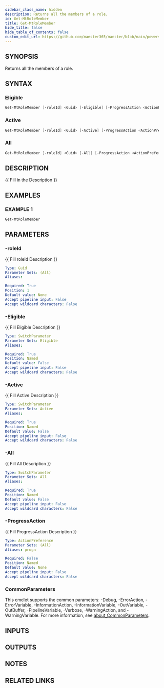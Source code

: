 ```yaml
---
sidebar_class_name: hidden
description: Returns all the members of a role.
id: Get-MtRoleMember
title: Get-MtRoleMember
hide_title: false
hide_table_of_contents: false
custom_edit_url: https://github.com/maester365/maester/blob/main/powershell/public/Get-MtRoleMember.ps1
---
```


## SYNOPSIS

Returns all the members of a role.

## SYNTAX

### Eligible

```powershell
Get-MtRoleMember [-roleId] <Guid> [-Eligible] [-ProgressAction <ActionPreference>] [<CommonParameters>]
```

### Active

```powershell
Get-MtRoleMember [-roleId] <Guid> [-Active] [-ProgressAction <ActionPreference>] [<CommonParameters>]
```

### All

```powershell
Get-MtRoleMember [-roleId] <Guid> [-All] [-ProgressAction <ActionPreference>] [<CommonParameters>]
```

## DESCRIPTION

\{\{ Fill in the Description \}\}

## EXAMPLES

### EXAMPLE 1

```powershell
Get-MtRoleMember
```

## PARAMETERS

### -roleId

\{\{ Fill roleId Description \}\}

```yaml
Type: Guid
Parameter Sets: (All)
Aliases:

Required: True
Position: 1
Default value: None
Accept pipeline input: False
Accept wildcard characters: False
```

### -Eligible

\{\{ Fill Eligible Description \}\}

```yaml
Type: SwitchParameter
Parameter Sets: Eligible
Aliases:

Required: True
Position: Named
Default value: False
Accept pipeline input: False
Accept wildcard characters: False
```

### -Active

\{\{ Fill Active Description \}\}

```yaml
Type: SwitchParameter
Parameter Sets: Active
Aliases:

Required: True
Position: Named
Default value: False
Accept pipeline input: False
Accept wildcard characters: False
```

### -All

\{\{ Fill All Description \}\}

```yaml
Type: SwitchParameter
Parameter Sets: All
Aliases:

Required: True
Position: Named
Default value: False
Accept pipeline input: False
Accept wildcard characters: False
```

### -ProgressAction

\{\{ Fill ProgressAction Description \}\}

```yaml
Type: ActionPreference
Parameter Sets: (All)
Aliases: proga

Required: False
Position: Named
Default value: None
Accept pipeline input: False
Accept wildcard characters: False
```

### CommonParameters

This cmdlet supports the common parameters: -Debug, -ErrorAction, -ErrorVariable, -InformationAction, -InformationVariable, -OutVariable, -OutBuffer, -PipelineVariable, -Verbose, -WarningAction, and -WarningVariable. For more information, see [about_CommonParameters](http://go.microsoft.com/fwlink/?LinkID=113216).

## INPUTS

## OUTPUTS

## NOTES

## RELATED LINKS
